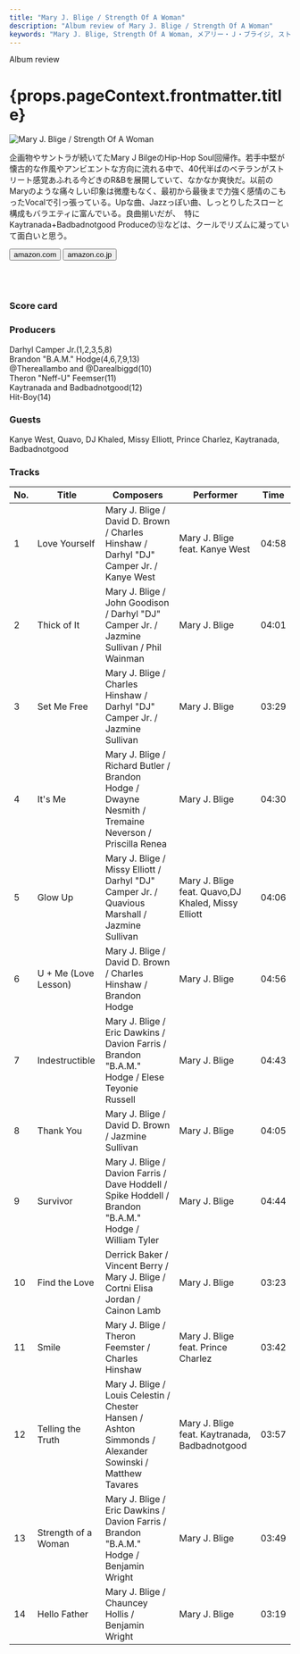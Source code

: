 ```yaml
---
title: "Mary J. Blige / Strength Of A Woman"
description: "Album review of Mary J. Blige / Strength Of A Woman"
keywords: "Mary J. Blige, Strength Of A Woman, メアリー・Ｊ・ブライジ, ストレングス・オブ・ア・ウーマン"
---
```






<p className="largeP">Album review</p>
<h1 className="h1--no--margin">{props.pageContext.frontmatter.title}</h1>

<Row  className="image-card-group">
	<Column colMd={"3"} colLg={"4"} noGutterMdLeft="">
       <ImageCard>

![Mary J. Blige / Strength Of A Woman](../../images/cd/maryjblige10L.jpg) 

</ImageCard>
	</Column>
	<Column colMd={"4"} colLg={"8"} noGutterMdLeft="">
	<p>
	企画物やサントラが続いてたMary J BilgeのHip-Hop Soul回帰作。若手中堅が懐古的な作風やアンビエントな方向に流れる中で、40代半ばのベテランがストリート感覚あふれる今どきのR&Bを展開していて、なかなか爽快だ。以前のMaryのような痛々しい印象は微塵もなく、最初から最後まで力強く感情のこもったVocalで引っ張っている。Upな曲、Jazzっぽい曲、しっとりしたスローと構成もバラエティに富んでいる。良曲揃いだが、　特にKaytranada+Badbadnotgood Produceの⑫などは、クールでリズムに凝っていて面白いと思う。
	</p>
    <div>
	  <Button href="https://amzn.to/3fm4JXC" kind="primary" size="small" renderIcon={ArrowUpRight24}>
      amazon.com
      </Button>
      <Button href="https://amzn.to/30nNz7N" kind="secondary" size="small" renderIcon={ArrowUpRight24}>
      amazon.co.jp
      </Button>
	</div>
	<a href="https://geo.music.apple.com/jp/album/strength-of-a-woman/1440895460?mt=1&app=music&ls=1&at=11lcug" style="display:inline-block;overflow:hidden;background:url(https://linkmaker.itunes.apple.com/ja-jp/lockup.svg?releaseDate=2017-04-28&kind=album&bubble=apple_music&style=mono-black) no-repeat;width:180px;height:45px;"></a>
	<a href="https://geo.music.apple.com/jp/album/strength-of-a-woman/1440895460?app=itunes&at=11lcug" style="display:inline-block;overflow:hidden;background:url(https://linkmaker.itunes.apple.com/ja-jp/badge-lrg.svg?releaseDate=2017-04-28&kind=album&bubble=itunes_music) no-repeat;width:140px;height:45px;"></a>
	</Column>
</Row>
<Row >
	<Column colMd={"4"} colLg={"4"} noGutterMdLeft="">
<div>
    <h3>Score card</h3>
	<SliderJS1 value="5" />
    <SliderJS2 value="2" />
	<SliderJS3 value="1" />
    <SliderJS4 value="9" />
</div>
</Column>
<Column colMd={"8"} colLg={"8"} noGutterMdLeft="">
<div>
<h3>Producers</h3>
<p>
Darhyl Camper Jr.(1,2,3,5,8)
<br/>Brandon "B.A.M." Hodge(4,6,7,9,13)
<br/>@Thereallambo and @Darealbiggd(10)
<br/>Theron "Neff-U" Feemser(11)
<br/>Kaytranada and Badbadnotgood(12)
<br/>Hit-Boy(14)
</p>
<h3>Guests</h3>
<p>
	Kanye West, Quavo, DJ Khaled, Missy Elliott, Prince Charlez, Kaytranada, Badbadnotgood
</p>
</div>
</Column>
</Row>

<h3>Tracks</h3>

| No. |	 Title               |	 Composers                                                                                              |	 Performer                                       | Time	 |
| --- |	-------------------- | -------------------------------------------------------------------------------------------------------- | -------------------------------------------------- | ----- |
| 1	  |	Love Yourself        | Mary J. Blige / David D. Brown / Charles Hinshaw / Darhyl "DJ" Camper Jr. / Kanye West                  	| Mary J. Blige feat. Kanye West                     | 04:58 |
| 2	  |	Thick of It          | Mary J. Blige / John Goodison / Darhyl "DJ" Camper Jr. / Jazmine Sullivan / Phil Wainman                	| Mary J. Blige                                      | 04:01 |
| 3	  |	Set Me Free          | Mary J. Blige / Charles Hinshaw / Darhyl "DJ" Camper Jr. / Jazmine Sullivan                             	| Mary J. Blige                                      | 03:29 |
| 4	  |	It's Me              | Mary J. Blige / Richard Butler / Brandon Hodge / Dwayne Nesmith / Tremaine Neverson / Priscilla Renea   	| Mary J. Blige                                      | 04:30 |
| 5	  |	Glow Up              | Mary J. Blige / Missy Elliott / Darhyl "DJ" Camper Jr. / Quavious Marshall / Jazmine Sullivan           	| Mary J. Blige feat. Quavo,DJ Khaled, Missy Elliott | 04:06 |
| 6	  |	U + Me (Love Lesson) | Mary J. Blige / David D. Brown / Charles Hinshaw / Brandon Hodge                                        	| Mary J. Blige                                      | 04:56 |
| 7	  |	Indestructible       | Mary J. Blige / Eric Dawkins / Davion Farris / Brandon "B.A.M." Hodge / Elese Teyonie Russell           	| Mary J. Blige                                      | 04:43 |
| 8	  |	Thank You            | Mary J. Blige / David D. Brown / Jazmine Sullivan                                                       	| Mary J. Blige                                      | 04:05 |
| 9	  |	Survivor             | Mary J. Blige / Davion Farris / Dave Hoddell / Spike Hoddell / Brandon "B.A.M." Hodge / William Tyler   	| Mary J. Blige                                      | 04:44 |
| 10  |	Find the Love        | Derrick Baker / Vincent Berry / Mary J. Blige / Cortni Elisa Jordan / Cainon Lamb                       	| Mary J. Blige                                      | 03:23 |
| 11  |	Smile                | Mary J. Blige / Theron Feemster / Charles Hinshaw                                                       	| Mary J. Blige feat. Prince Charlez                 | 03:42 |
| 12  |	Telling the Truth    | Mary J. Blige / Louis Celestin / Chester Hansen / Ashton Simmonds / Alexander Sowinski / Matthew Tavares	| Mary J. Blige feat. Kaytranada, Badbadnotgood      | 03:57 |
| 13  |	Strength of a Woman  | Mary J. Blige / Eric Dawkins / Davion Farris / Brandon "B.A.M." Hodge / Benjamin Wright                 	| Mary J. Blige                                      | 03:49 |
| 14  |	Hello Father         | Mary J. Blige / Chauncey Hollis / Benjamin Wright                                                       	| Mary J. Blige                                      | 03:19 |
